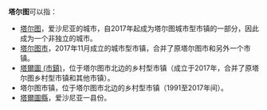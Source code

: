 '''塔尔图'''可以指：
* [[塔尔图|塔尔图]]，爱沙尼亚的城市，自2017年起成为塔尔图城市型市镇的一部分，因此成为一个非独立的城市。
* [[塔尔图市|塔尔图市]]，2017年11月成立的城市型市镇，合并了原塔尔图市和另外一个市镇。
* [[塔爾圖_(市鎮)|塔爾圖 (市鎮)]]，位于塔尔图市北边的乡村型市镇（成立于2017年，合并了原塔尔图乡村型市镇和其他市镇）。
* 塔尔图市镇，位于塔尔图市北边的乡村型市镇（1991至2017年间）。
* [[塔爾圖縣|塔爾圖縣]]，爱沙尼亚一县份。

{{Disambiguation|T|Cat=三字地名译名消歧义}}